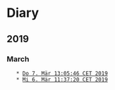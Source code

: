 = Diary =

== 2019 ==

=== March ===
    * [[2019-03-07|Do 7. Mär 13:05:46 CET 2019]]
    * [[2019-03-06|Mi 6. Mär 11:37:20 CET 2019]]

